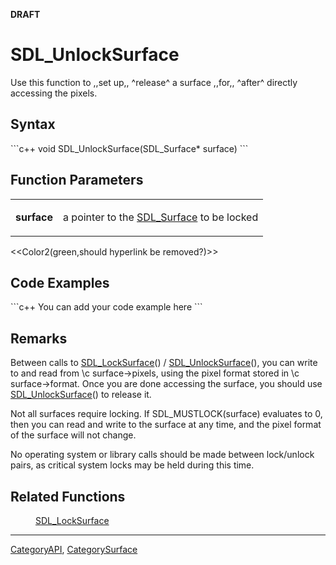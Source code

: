 <!-- pragma section-numbers off -->
<!-- pragma disable-camelcase -->
'''DRAFT'''

= SDL_UnlockSurface =
Use this function to ,,set up,, ^release^ a surface ,,for,, ^after^ directly accessing the pixels.


== Syntax ==
```c++
void SDL_UnlockSurface(SDL_Surface* surface)
```

== Function Parameters ==
{|
|'''surface'''
|a pointer to the [[SDL_Surface]] to be locked
|}
<<Color2(green,should hyperlink be removed?)>>

== Code Examples ==
```c++
You can add your code example here
```

== Remarks ==
Between calls to [[SDL_LockSurface]]() / [[SDL_UnlockSurface]](), you can write to and read from \c surface->pixels, using the pixel format stored in \c surface->format. Once you are done accessing the surface, you should use [[SDL_UnlockSurface]]() to release it.

Not all surfaces require locking. If SDL_MUSTLOCK(surface) evaluates to 0, then you can read and write to the surface at any time, and the pixel format of the surface will not change.

No operating system or library calls should be made between lock/unlock pairs, as critical system locks may be held during this time. 

== Related Functions ==
:[[SDL_LockSurface]]

----
[[CategoryAPI]], [[CategorySurface]]
